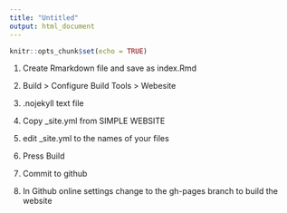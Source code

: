 ```yaml
---
title: "Untitled"
output: html_document
---
```


```r
knitr::opts_chunk$set(echo = TRUE)
```

1. Create Rmarkdown file and save as index.Rmd

2. Build > Configure Build Tools > Webesite

3. .nojekyll text file

4. Copy _site.yml from SIMPLE WEBSITE

5. edit _site.yml to the names of your files

6. Press Build

7. Commit to github

8. In Github online settings change to the gh-pages branch to build the website
